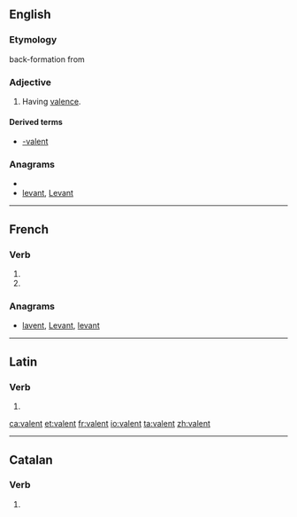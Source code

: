 ==English==

===Etymology===
back-formation from {{term|valence}}

===Adjective===
{{en-adj}}

# Having [[valence]].

====Derived terms====
* [[-valent]]

===Anagrams===
* {{alphagram|aelntv}}
* [[levant#English|levant]], [[Levant#English|Levant]]

----

==French==

===Verb===
{{fr-verb-form}}

# {{form of|[[third-person|Third-person]] [[plural]] [[present indicative]]|valoir|lang=French}}
# {{form of|Third-person plural [[present subjunctive]]|valoir|lang=French}}

===Anagrams===
* [[lavent#French|lavent]], [[Levant#French|Levant]], [[levant#French|levant]]

----

==Latin==

===Verb===
{{la-verb-form|valent}}

# {{conjugation of|valeo|valeō|3|p|pres|act|ind|lang=la}}

[[ca:valent]]
[[et:valent]]
[[fr:valent]]
[[io:valent]]
[[ta:valent]]
[[zh:valent]]

----
==Catalan==
===Verb===
{{infl form|ca|verb}}

# {{ca-verb form of|t=pres|m=ptc|valer}}
{{rfc-auto}}